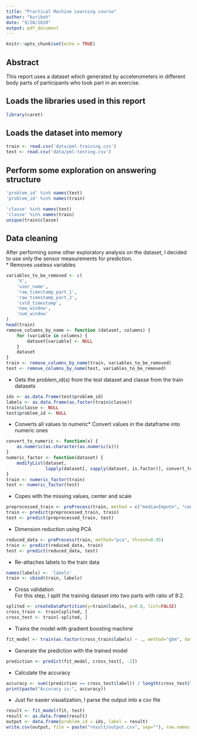 ```yaml
---
title: "Practical Machine Learning course"
author: "kuriboh"
date: "9/28/2020"
output: pdf_document
---
```


```r
knitr::opts_chunk$set(echo = TRUE)
```

## Abstract  
This report uses a dataset which generated by accelerometers in different body parts of participants who took part in an exercise.  
  
## Loads the libraries used in this report  
```r
library(caret)
```

## Loads the dataset into memory  
```r
train <- read.csv('data/pml-training.csv')
test <- read.csv('data/pml-testing.csv')
```  
  
## Perform some exploration on answering structure  
```r
'problem_id' %in% names(test)
'problem_id' %in% names(train)

'classe' %in% names(test)
'classe' %in% names(train)
unique(train$classe)
```
## Data cleaning  
After performing some other exploratory analysis on the dataset, I decided to use only the sensor measurements for prediction.  
* Removes useless variables  
```r
variables_to_be_removed <- c(
    'X',
    'user_name',
    'raw_timestamp_part_1',
    'raw_timestamp_part_2',
    'cvtd_timestamp',
    'new_window',
    'num_window'
)
head(train)
remove_columns_by_name <- function (dataset, columns) {
    for (variable in columns) {
        dataset[variable] <- NULL
    }
    dataset
}
train <- remove_columns_by_name(train, variables_to_be_removed)
test <- remove_columns_by_name(test, variables_to_be_removed)
```
  
* Gets the problem_id(s) from the test dataset and classe from the train datasets  
```r
ids <- as.data.frame(test$problem_id)
labels <- as.data.frame(as.factor(train$classe))
train$classe <- NULL
test$problem_id <- NULL
```
  
* Converts all values to numeric* Convert values in the dataframe into numeric ones  
```r
convert_to_numeric <- function(x) {
    as.numeric(as.character(as.numeric(x)))
}
numeric_factor <- function(dataset) {
    modifyList(dataset,
               lapply(dataset[, sapply(dataset, is.factor)], convert_to_numeric))
}
train <- numeric_factor(train)
test <- numeric_factor(test)
```
  
* Copes with the missing values, center and scale  
```r
preprocessed_train <- preProcess(train, method = c("medianImpute", "center", "scale"))
train <- predict(preprocessed_train, train)
test <- predict(preprocessed_train, test)
```
  
* Dimension reduction using PCA  
```r
reduced_data <- preProcess(train, method="pca", thresh=0.95)
train <- predict(reduced_data, train)
test <- predict(reduced_data, test)
```
  
* Re-attaches labels to the train data  
```r
names(labels) <- 'labels'
train <- cbind(train, labels)
```
  
* Cross validation  
For this step, I split the training dataset into two parts with ratio of 8:2.  
```r
splited <- createDataPartition(y=train$labels, p=0.8, list=FALSE)
cross_train <- train[splited, ]
cross_test <- train[-splited, ]
```
  
* Trains the model with gradient boosting machine  
```r
fit_model <- train(as.factor(cross_train$labels) ~ ., method="gbm", data=cross_train)
```
  
* Generate the prediction with the trained model  
```r
prediction <- predict(fit_model, cross_test[, -1])
```
  
* Calculate the accuracy  
```r
accuracy <- sum((prediction == cross_test$label)) / length(cross_test$label)
print(paste("Accuracy is:", accuracy))
```

* Just for easier visualization, I parse the output into a csv file  
```r
result <- fit_model(fit, test)
result <- as.data.frame(result)
output <- data.frame(problem_id = ids, label = result)
write.csv(output, file = paste("result/output.csv", sep=""), row.names = FALSE)
```
